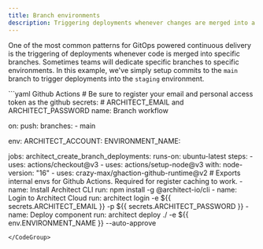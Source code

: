 ```yaml
---
title: Branch environments
description: Triggering deployments whenever changes are merged into a branch
---
```


One of the most common patterns for GitOps powered continuous delivery is the triggering
of deployments whenever code is merged into specific branches. Sometimes teams will 
dedicate specific branches to specific environments. In this example, we've simply setup
commits to the `main` branch to trigger deployments into the `staging` environment.

<CodeGroup>
```yaml Github Actions
# Be sure to register your email and personal access token as the github secrets:
# ARCHITECT_EMAIL and ARCHITECT_PASSWORD
name: Branch workflow

on:
  push:
    branches:
      - main

env:
  ARCHITECT_ACCOUNT: <architect-account>
  ENVIRONMENT_NAME: <architect-environment>

jobs:
  architect_create_branch_deployments:
    runs-on: ubuntu-latest
    steps:
      - uses: actions/checkout@v3
      - uses: actions/setup-node@v3
        with:
          node-version: "16"
      - uses: crazy-max/ghaction-github-runtime@v2 # Exports internal envs for Github Actions. Required for register caching to work.
      - name: Install Architect CLI
        run: npm install -g @architect-io/cli
      - name: Login to Architect Cloud
        run:
          architect login -e ${{ secrets.ARCHITECT_EMAIL }} -p ${{ secrets.ARCHITECT_PASSWORD }}
      - name: Deploy component
        run: architect deploy ./ -e ${{ env.ENVIRONMENT_NAME }} --auto-approve
```
</CodeGroup>